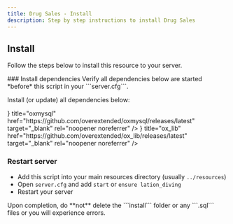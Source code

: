 ```yaml
---
title: Drug Sales - Install
description: Step by step instructions to install Drug Sales
---
```



## Install

Follow the steps below to install this resource to your server.
 
<Steps>
### Install dependencies
 
<Callout type="warning" emoji="⚠️">
    Verify all dependencies below are started *before* this script in your ```server.cfg```.
</Callout>

Install (or update) all dependencies below:

<Cards>
  <Cards.Card
    icon={<OpenInNew/>}
    title="oxmysql"
    href="https://github.com/overextended/oxmysql/releases/latest"
    target="_blank"
    rel="noopener noreferrer"
  />
  <Cards.Card
    icon={<OpenInNew/>}
    title="ox_lib"
    href="https://github.com/overextended/ox_lib/releases/latest"
    target="_blank"
    rel="noopener noreferrer"
  />
</Cards>

### Restart server

* Add this script into your main resources directory (usually ```../resources```)
* Open ```server.cfg``` and add ```start``` or ```ensure lation_diving```
* Restart your server

</Steps>

<Callout type="error" emoji="️🚫">
  Upon completion, do **not** delete the ```install``` folder or any ```.sql``` files or you will experience errors.
</Callout>